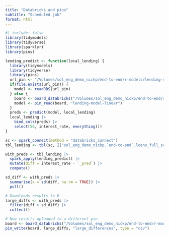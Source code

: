 ```yaml
---
title: "Databricks and pins"
subtitle: "Scheduled job"
format: html
---
```


```r
#| include: false
library(tidymodels)
library(tidyverse)
library(sparklyr)
library(pins)
```

```r
lending_predict <- function(local_lending) {
  library(tidymodels)
  library(tidyverse)
  library(pins)
  url_pin <- "/Volumes/sol_eng_demo_nickp/end-to-end/r-models/lending-model-linear/20250421T150450Z-321f3/lending-model-linear.rds"
  if(file.exists(url_pin)) {
    model <- readRDS(url_pin)  
  } else {
    board <- board_databricks("/Volumes/sol_eng_demo_nickp/end-to-end/r-models")
    model <- pin_read(board, "lending-model-linear")
  }
  preds <- predict(model, local_lending)
  local_lending |> 
    bind_cols(preds) |> 
    select(56, interest_rate, everything())
}

sc <- spark_connect(method = "databricks_connect")
tbl_lending <- tbl(sc, I("sol_eng_demo_nickp.`end-to-end`.loans_full_schema"))

with_preds <- tbl_lending |> 
  spark_apply(lending_predict) |> 
  mutate(diff = interest_rate - `_pred`) |> 
  compute()

sd_diff <- with_preds |> 
  summarise(x = sd(diff, na.rm = TRUE)) |> 
  pull()

# Downloads results to R
large_diffs <- with_preds |> 
  filter(diff > sd_diff) |> 
  collect()

# New results uploaded to a different pin
board <- board_databricks("/Volumes/sol_eng_demo_nickp/end-to-end/r-models")
pin_write(board, large_diffs, "large_differences", type = "csv")
```

